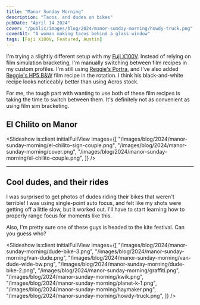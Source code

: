 ```yaml
---
title: "Manor Sunday Morning"
description: "Tacos, and dudes on bikes"
pubDate: "April 14 2024"
cover: "/public/images/blog/2024/manor-sunday-morning/howdy-truck.png"
coverAlt: "A woman making tacos behind a glass window"
tags: [Fuji X100V, Featured, Austin]
---
```



I'm trying a slightly different setup with my [Fuji X100V](https://brianhan.com/tags/fuji%20x100v/). Instead of relying on film simulation bracketing, I'm manually switching between film recipes in my custom profiles. I'm still using [Reggie's Portra](https://reggiebphotography.com/blog/the-most-versatile-fujifilm-x-trans-iv-film-simulation-recipe-reggies-portra), and I've also added [Reggie's HP5 B&W](https://reggiebphotography.com/blog/the-most-versatile-fujifilm-x-trans-iv-film-simulation-recipe-reggies-hp5) film recipe in the rotation. I think his black-and-white recipe looks noticeably better than using Acros stock.

For me, the tough part with wanting to use both of these film recipes is taking the time to switch between them. It's definitely not as convenient as using film sim bracketing.

## El Chilito on Manor

<Slideshow
  is:client
  initialFullView
  images={[
    "/images/blog/2024/manor-sunday-morning/el-chilito-sign-couple.png",
    "/images/blog/2024/manor-sunday-morning/cover.png",
    "/images/blog/2024/manor-sunday-morning/el-chilito-couple.png",
  ]}
/>

---

## Cool dudes, and their rides

I was surprised to get photos of dudes riding their bikes that weren't terrible! I was using single-point auto focus, and felt like my shots were getting off a little slow, but it worked out. I'll have to start learning how to properly range focus for moments like this.

Also, I'm pretty sure one of these guys is headed to the kite festival. Can you guess who?

<Slideshow
  is:client
  initialFullView
  images={[
    "/images/blog/2024/manor-sunday-morning/dude-bike-3.png",
    "/images/blog/2024/manor-sunday-morning/van-dude.png",
    "/images/blog/2024/manor-sunday-morning/van-dude-wide-bw.png",
    "/images/blog/2024/manor-sunday-morning/dude-bike-2.png",
    "/images/blog/2024/manor-sunday-morning/graffiti.png",
    "/images/blog/2024/manor-sunday-morning/kwik.png",
    "/images/blog/2024/manor-sunday-morning/planet-k-1.png",
    "/images/blog/2024/manor-sunday-morning/haymaker.png",
    "/images/blog/2024/manor-sunday-morning/howdy-truck.png",
  ]}
/>
